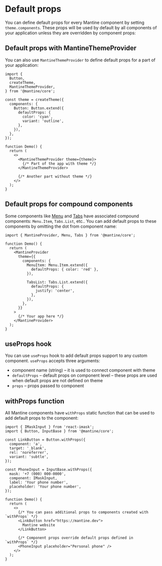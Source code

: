 

# Default props

You can define default props for every Mantine component by setting `theme.components`.
These props will be used by default by all components of your application unless they are overridden by component props:

<Demo data={ThemingDemos.defaultProps} />

## Default props with MantineThemeProvider

You can also use `MantineThemeProvider` to define default props
for a part of your application:

```tsx
import {
  Button,
  createTheme,
  MantineThemeProvider,
} from '@mantine/core';

const theme = createTheme({
  components: {
    Button: Button.extend({
      defaultProps: {
        color: 'cyan',
        variant: 'outline',
      },
    }),
  },
});

function Demo() {
  return (
    <>
      <MantineThemeProvider theme={theme}>
        {/* Part of the app with theme */}
      </MantineThemeProvider>

      {/* Another part without theme */}
    </>
  );
}
```

## Default props for compound components

Some components like [Menu](/core/menu/) and [Tabs](/core/tabs/) have associated compound components:
`Menu.Item`, `Tabs.List`, etc.. You can add default props to these components by omitting the dot from component name:

```tsx
import { MantineProvider, Menu, Tabs } from '@mantine/core';

function Demo() {
  return (
    <MantineProvider
      theme={{
        components: {
          MenuItem: Menu.Item.extend({
            defaultProps: { color: 'red' },
          }),

          TabsList: Tabs.List.extend({
            defaultProps: {
              justify: 'center',
            },
          }),
        },
      }}
    >
      {/* Your app here */}
    </MantineProvider>
  );
}
```

## useProps hook

You can use `useProps` hook to add default props support to any custom component.
`useProps` accepts three arguments:

- component name (string) – it is used to connect component with theme
- `defaultProps` – default props on component level – these props are used when default props are not defined on theme
- `props` – props passed to component

<Demo data={ThemingDemos.usePropsHook} />

## withProps function

All Mantine components have `withProps` static function that can be used to
add default props to the component:

```tsx
import { IMaskInput } from 'react-imask';
import { Button, InputBase } from '@mantine/core';

const LinkButton = Button.withProps({
  component: 'a',
  target: '_blank',
  rel: 'noreferrer',
  variant: 'subtle',
});

const PhoneInput = InputBase.withProps({
  mask: '+7 (000) 000-0000',
  component: IMaskInput,
  label: 'Your phone number',
  placeholder: 'Your phone number',
});

function Demo() {
  return (
    <>
      {/* You can pass additional props to components created with `withProps` */}
      <LinkButton href="https://mantine.dev">
        Mantine website
      </LinkButton>

      {/* Component props override default props defined in `withProps` */}
      <PhoneInput placeholder="Personal phone" />
    </>
  );
}
```
